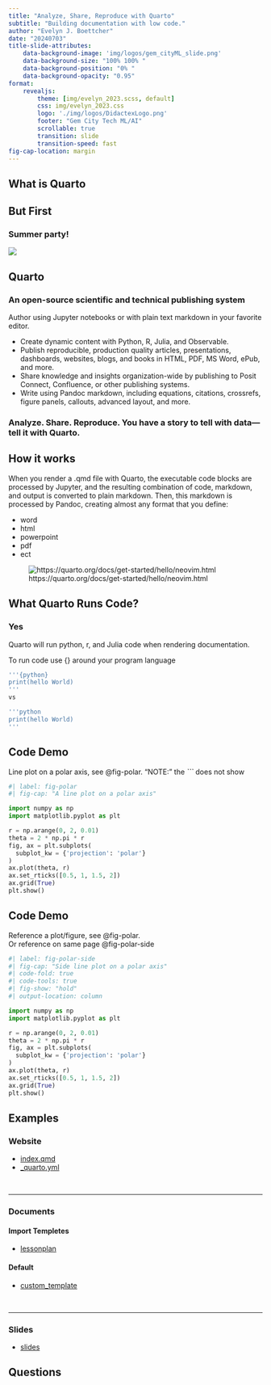 ```yaml
---
title: "Analyze, Share, Reproduce with Quarto"
subtitle: "Building documentation with low code."
author: "Evelyn J. Boettcher"
date: "20240703"
title-slide-attributes:
    data-background-image: 'img/logos/gem_cityML_slide.png'
    data-background-size: "100% 100% "
    data-background-position: "0% "
    data-background-opacity: "0.95"
format:  
    revealjs:
        theme: [img/evelyn_2023.scss, default]
        css: img/evelyn_2023.css
        logo: './img/logos/DidactexLogo.png'
        footer: "Gem City Tech ML/AI"
        scrollable: true
        transition: slide
        transition-speed: fast    
fig-cap-location: margin
---
```



## What is Quarto

## But First
### Summer party!

![](./img/BBQ.png)

## Quarto

### An open-source scientific and technical publishing system
Author using Jupyter notebooks or with plain text markdown in your favorite editor.

* Create dynamic content with Python, R, Julia, and Observable.
* Publish reproducible, production quality articles, presentations, dashboards, websites, blogs, and books in HTML, PDF, MS Word, ePub, and more.
* Share knowledge and insights organization-wide by publishing to Posit Connect, Confluence, or other publishing systems.
* Write using Pandoc markdown, including equations, citations, crossrefs, figure panels, callouts, advanced layout, and more.

### Analyze. Share. Reproduce. You have a story to tell with data—tell it with Quarto.

## How it works

When you render a .qmd file with Quarto, the executable code blocks are processed by Jupyter, and the resulting combination of code, markdown, and output is converted to plain markdown. Then, this markdown is processed by Pandoc, creating almost any format that you define:

* word
* html
* powerpoint
* pdf
* ect

![https://quarto.org/docs/get-started/hello/neovim.html](./img/qmd-how-it-works.png)


## What Quarto Runs Code?

### Yes

Quarto will run python, r, and Julia code when rendering documentation.


To run code use {} around your program language

```bash
'''{python}
print(hello World)
'''
vs 

'''python
print(hello World)
''' 

```


## Code Demo
Line plot on a polar axis, see @fig-polar.
"NOTE:" the *```* does not show

```python
#| label: fig-polar
#| fig-cap: "A line plot on a polar axis"

import numpy as np
import matplotlib.pyplot as plt

r = np.arange(0, 2, 0.01)
theta = 2 * np.pi * r
fig, ax = plt.subplots(
  subplot_kw = {'projection': 'polar'} 
)
ax.plot(theta, r)
ax.set_rticks([0.5, 1, 1.5, 2])
ax.grid(True)
plt.show()
```

## Code Demo
Reference a plot/figure, see @fig-polar.  
Or reference on same page
@fig-polar-side

```python
#| label: fig-polar-side
#| fig-cap: "Side line plot on a polar axis"
#| code-fold: true
#| code-tools: true
#| fig-show: "hold"
#| output-location: column

import numpy as np
import matplotlib.pyplot as plt

r = np.arange(0, 2, 0.01)
theta = 2 * np.pi * r
fig, ax = plt.subplots(
  subplot_kw = {'projection': 'polar'} 
)
ax.plot(theta, r)
ax.set_rticks([0.5, 1, 1.5, 2])
ax.grid(True)
plt.show()
```

## Examples
### Website

* [index.qmd](./index.qmd)
* [_quarto.yml](./_quarto.yml)

<br>
<hr>

### Documents

#### Import Templetes

* [lessonplan](./lessonplan.qmd)

#### Default

* [custom_template](./custom_template.qmd)

<br>
<hr>

### Slides

* [slides](./slide_deck.qmd)

## Questions

